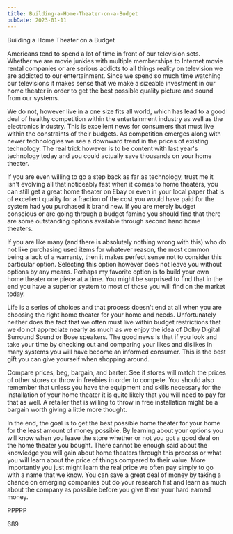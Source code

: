```yaml
---
title: Building-a-Home-Theater-on-a-Budget
pubDate: 2023-01-11
---
```


Building a Home Theater on a Budget

Americans tend to spend a lot of time in front of our television sets. Whether we are movie junkies with multiple memberships to Internet movie rental companies or are serious addicts to all things reality on television we are addicted to our entertainment. Since we spend so much time watching our televisions it makes sense that we make a sizeable investment in our home theater in order to get the best possible quality picture and sound from our systems. 

We do not, however live in a one size fits all world, which has lead to a good deal of healthy competition within the entertainment industry as well as the electronics industry. This is excellent news for consumers that must live within the constraints of their budgets. As competition emerges along with newer technologies we see a downward trend in the prices of existing technology. The real trick however is to be content with last year's technology today and you could actually save thousands on your home theater.

If you are even willing to go a step back as far as technology, trust me it isn't evolving all that noticeably fast when it comes to home theaters, you can still get a great home theater on Ebay or even in your local paper that is of excellent quality for a fraction of the cost you would have paid for the system had you purchased it brand new. If you are merely budget conscious or are going through a budget famine you should find that there are some outstanding options available through second hand home theaters.

If you are like many (and there is absolutely nothing wrong with this) who do not like purchasing used items for whatever reason, the most common being a lack of a warranty, then it makes perfect sense not to consider this particular option. Selecting this option however does not leave you without options by any means. Perhaps my favorite option is to build your own home theater one piece at a time. You might be surprised to find that in the end you have a superior system to most of those you will find on the market today.

Life is a series of choices and that process doesn't end at all when you are choosing the right home theater for your home and needs. Unfortunately neither does the fact that we often must live within budget restrictions that we do not appreciate nearly as much as we enjoy the idea of Dolby Digital Surround Sound or Bose speakers. The good news is that if you look and take your time by checking out and comparing your likes and dislikes in many systems you will have become an informed consumer. This is the best gift you can give yourself when shopping around.

Compare prices, beg, bargain, and barter. See if stores will match the prices of other stores or throw in freebies in order to compete. You should also remember that unless you have the equipment and skills necessary for the installation of your home theater it is quite likely that you will need to pay for that as well. A retailer that is willing to throw in free installation might be a bargain worth giving a little more thought.

In the end, the goal is to get the best possible home theater for your home for the least amount of money possible. By learning about your options you will know when you leave the store whether or not you got a good deal on the home theater you bought. There cannot be enough said about the knowledge you will gain about home theaters through this process or what you will learn about the price of things compared to their value. More importantly you just might learn the real price we often pay simply to go with a name that we know. You can save a great deal of money by taking a chance on emerging companies but do your research fist and learn as much about the company as possible before you give them your hard earned money.

PPPPP

689